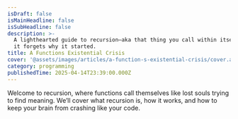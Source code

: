 ```yaml
---
isDraft: false
isMainHeadline: false
isSubHeadline: false
description: >-
  A lighthearted guide to recursion—aka that thing you call within itself until
  it forgets why it started.
title: A Functions Existential Crisis
cover: '@assets/images/articles/a-function-s-existential-crisis/cover.avif'
category: programming
publishedTime: 2025-04-14T23:39:00.000Z
---
```

Welcome to recursion, where functions call themselves like lost souls trying to find meaning. We’ll cover what recursion is, how it works, and how to keep your brain from crashing like your code.
